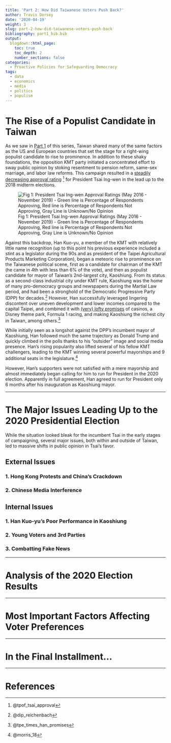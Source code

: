 ```yaml
---
title: 'Part 2: How Did Taiwanese Voters Push Back?'
author: Travis Dorsey
date: '2020-04-19'
weight: 3
slug: part-2-how-did-taiwanese-voters-push-back
bibliography: part1_bib.bib
output:
  blogdown::html_page:
    toc: true
    toc_depth: 2
    number_sections: false
categories: 
  - Proactive Policies for Safeguarding Democracy
tags:
  - data
  - economics
  - media
  - politics
  - populism
---
```


# The Rise of a Populist Candidate in Taiwan

As we saw in [Part 1](/english/proactive-policies-for-safeguarding-democracy/part-1-how-the-populist-wave-came-to-taiwan/) of this series, Taiwan shared many of the same factors as the US and European countries that set the stage for a right-wing populist candidate to rise to prominence. In addition to these shaky foundations, the opposition KMT party initiated a concentrated effort to sway public opinion by stoking resentment to pension reform, same-sex marriage, and labor law reforms. This campaign resulted in a [steadily decreasing approval rating](https://www.tpof.org/%e5%8f%b0%e7%81%a3%e6%94%bf%e6%b2%bb/%e7%b8%bd%e7%b5%b1%e8%81%b2%e6%9c%9b/%e7%b8%bd%e7%b5%b1%e8%81%b2%e6%9c%9b%e8%b6%a8%e5%8b%a2%e5%9c%96%ef%bc%8820165101911/) ^[@tpof_tsai_approval] for President Tsai Ing-wen in the lead up to the 2018 midterm elections. 

![Fig 1: President Tsai Ing-wen Approval Ratings (May 2016 - November 2019) - Green line is Percentage of Respondents Approving, Red line is Percentage of Respondents Not Approving, Gray Line is Unknown/No Opinion](/English/Proactive-Policies-for-Safeguarding-Democracy/2020-04-19-part-2-how-did-taiwanese-voters-push-back_files/總統聲望.jpg)

Against this backdrop, Han Kuo-yu, a member of the KMT with relatively little name recognition (up to this point his previous experience included a stint as a legislator during the 90s and as president of the Taipei Agricultural Products Marketing Corporation), began a meteoric rise to prominence on the Taiwanese political scene, first as a candidate for chairman of the KMT (he came in 4th with less than 6% of the vote), and then as populist candidate for mayor of Taiwan's 2nd-largest city, Kaoshiung. From its status as a second-class industrial city under KMT rule, Kaoshiung was the home of many pro-democracy groups and newspapers during the Martial Law period, and had been a stronghold of the Democratic Progressive Party (DPP) for decades.^[@dip_reichenbach] However, Han successfully leveraged lingering discontent over uneven development and lower incomes compared to the capital Taipei, and combined it with [(very) lofty promises](https://www.taipeitimes.com/News/taiwan/archives/2019/01/18/2003708150) of casinos, a Disney theme park, Formula 1 racing, and making Kaoshiung the richest city in Taiwan, among others.^[@tpe_times_han_promises] 

While initially seen as a longshot against the DPP's incumbent mayor of Kaoshiung, Han followed much the same trajectory as Donald Trump and quickly climbed in the polls thanks to his "outsider" image and social media presence. Han's rising popularity also lifted several of his fellow KMT challengers, leading to the KMT winning several powerful mayorships and 9 additional seats in the legislature.^[@morris_18]

However, Han's supporters were not satisfied with a mere mayorship and almost immediately began calling for him to run for President in the 2020 election. Apparently in full agreement, Han agreed to run for President only 6 months after his inauguration as Kaoshiung mayor. 

***

# The Major Issues Leading Up to the 2020 Presidential Election
While the situation looked bleak for the incumbent Tsai in the early stages of campaigning, several major issues, both within and outside of Taiwan, led to massive shifts in public opinion in Tsai's favor. 

## External Issues

### 1. Hong Kong Protests and China's Crackdown

### 2. Chinese Media Interference

## Internal Issues

### 1. Han Kuo-yu's Poor Performance in Kaoshiung

### 2. Young Voters and 3rd Parties

### 3. Combatting Fake News

***
# Analysis of the 2020 Election Results


***
# Most Important Factors Affecting Voter Preferences


***
# In the Final Installment...


***
# References